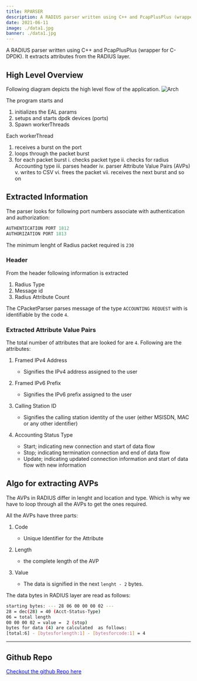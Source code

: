 ```yaml
---
title: RPARSER
description: A RADIUS parser written using C++ and PcapPlusPlus (wrapper for C-DPDK). It extracts attributes from the RADIUS layer.
date: 2021-06-11
image: ./data1.jpg
banner: ./data1.jpg
---
```


A RADIUS parser written using C++ and PcapPlusPlus (wrapper for C-DPDK). 
It extracts attributes from the RADIUS layer.


## High Level Overview

Following diagram depicts the high level flow of the application.
![Arch](https://i.imgur.com/DlxZztN.jpg)

The program starts and 
1. initializes the EAL params
2. setups and starts dpdk devices (ports)
3. Spawn workerThreads

Each workerThread

1. receives a burst on the port
2. loops through the packet burst
3. for each packet burst 
    i. checks packet type
    ii. checks for radius Accounting type
    iii. parses header
    iv. parser Attribute Value Pairs (AVPs)
    v. writes to CSV
    vi. frees the packet
    vii. receives the next burst and so on


## Extracted Information

The parser looks for following port numbers associate with authentication 
and authorization:

```c
AUTHENTICATION PORT 1812 
AUTHORIZATION PORT 1813
```

The minimum lenght of Radius packet required is `230`


### Header

From the header following information is extracted

1. Radius Type
2. Message id
3. Radius Attribute Count

The CPacketParser parses message of the type `ACCOUNTING REQUEST` with is
identifiable by the code `4`.

### Extracted Attribute Value Pairs

The total number of attributes that are looked for are `4`. Following are
the attributes:


1. Framed IPv4 Address
   - Signifies the IPv4 address assigned to the user

2. Framed IPv6 Prefix
   - Signifies the IPv6 prefix assigned to the user

3. Calling Station ID
   - Signifies the calling station identity of the user (either MSISDN, MAC or any other identifier)

4. Accounting Status Type
   - Start; indicating new connection and start of data flow
   - Stop; indicating termination connection and end of data flow
   - Update; indicating updated connection information and  start of data flow with new information

## Algo for extracting AVPs


The AVPs in RADIUS differ in lenght and location and type. Which is why
we have to loop through all the AVPs to get the ones required.

All the AVPs have three parts: 

1. Code
    - Unique Identifier for the Attribute

2. Length
    - the complete length of the AVP

3. Value
    - The data is signified in the next `lenght - 2` bytes.

The data bytes in RADIUS layer are read as follows:

```bash
starting bytes: --- 28 06 00 00 00 02 --- 
28 = dec(28) = 40 (Acct-Status-Type) 
06 = total length 
00 00 00 02 = value =  2 (stop) 
bytes for data (4) are calculated  as follows: 
[total:6] - [bytesforlength:1] - [bytesforcode:1] = 4  
```

---

## Github Repo

[<font color="blue">Checkout the github Repo here</font>](https://github.com/IbrahimShahzad/CPacketParser)

